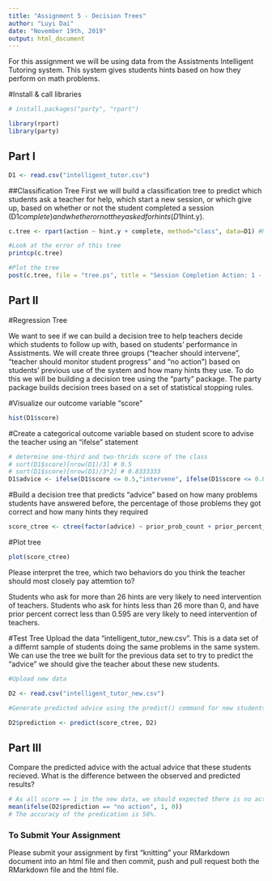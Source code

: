 ```yaml
---
title: "Assignment 5 - Decision Trees"
author: "Luyi Dai"
date: "November 19th, 2019"
output: html_document
---
```

For this assignment we will be using data from the Assistments Intelligent Tutoring system. This system gives students hints based on how they perform on math problems. 

#Install & call libraries
```r
# install.packages("party", "rpart")

library(rpart)
library(party)
```

## Part I
```r
D1 <- read.csv("intelligent_tutor.csv")
```

##Classification Tree
First we will build a classification tree to predict which students ask a teacher for help, which start a new session, or which give up, based on whether or not the student completed a session (D1$complete) and whether or not they asked for hints (D1$hint.y). 
```r

c.tree <- rpart(action ~ hint.y + complete, method="class", data=D1) #Notice the standard R notion for a formula X ~ Y

#Look at the error of this tree
printcp(c.tree)

#Plot the tree
post(c.tree, file = "tree.ps", title = "Session Completion Action: 1 - Ask teacher, 2 - Start new session, 3 - Give up")

```
## Part II

#Regression Tree

We want to see if we can build a decision tree to help teachers decide which students to follow up with, based on students' performance in Assistments. We will create three groups ("teacher should intervene", "teacher should monitor student progress" and "no action") based on students' previous use of the system and how many hints they use. To do this we will be building a decision tree using the "party" package. The party package builds decision trees based on a set of statistical stopping rules.

#Visualize our outcome variable "score"
```r
hist(D1$score)
```

#Create a categorical outcome variable based on student score to advise the teacher using an "ifelse" statement
```r
# determine one-third and two-thrids score of the class
# sort(D1$score)[nrow(D1)/3] # 0.5
# sort(D1$score)[nrow(D1)/3*2] # 0.8333333
D1$advice <- ifelse(D1$score <= 0.5,"intervene", ifelse(D1$score <= 0.8333333, "monitor", "no action"))
```

#Build a decision tree that predicts "advice" based on how many problems students have answered before, the percentage of those problems they got correct and how many hints they required
```r
score_ctree <- ctree(factor(advice) ~ prior_prob_count + prior_percent_correct + hints, data=D1) 
```

#Plot tree
```r
plot(score_ctree)
```

Please interpret the tree, which two behaviors do you think the teacher should most closely pay attemtion to?

Students who ask for more than 26 hints are very likely to need intervention of teachers.
Students who ask for hints less than 26 more than 0, and have prior percent correct less than 0.595 are very likely to need intervention of teachers. 


#Test Tree
Upload the data "intelligent_tutor_new.csv". This is a data set of a differnt sample of students doing the same problems in the same system. We can use the tree we built for the previous data set to try to predict the "advice" we should give the teacher about these new students. 

```r
#Upload new data

D2 <- read.csv("intelligent_tutor_new.csv")

#Generate predicted advice using the predict() command for new students based on tree generated from old students

D2$prediction <- predict(score_ctree, D2)

``` 
## Part III
Compare the predicted advice with the actual advice that these students recieved. What is the difference between the observed and predicted results?
```r
# As all score == 1 in the new data, we should expected there is no action needed from the teachers.
mean(ifelse(D2$prediction == "no action", 1, 0))
# The accuracy of the predication is 58%.
```


### To Submit Your Assignment

Please submit your assignment by first "knitting" your RMarkdown document into an html file and then commit, push and pull request both the RMarkdown file and the html file.

